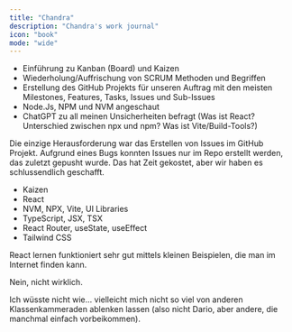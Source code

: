 ```yaml
---
title: "Chandra"
description: "Chandra's work journal"
icon: "book"
mode: "wide"
---
```


<Update label="02.05.2025" description="Tag 1">
<AccordionGroup>

  <Accordion title="Was wurde heute erreicht?" icon="circle-check">
    <ul>
      <li>Einführung zu Kanban (Board) und Kaizen</li>
      <li>Wiederholung/Auffrischung von SCRUM Methoden und Begriffen</li>
      <li>Erstellung des GitHub Projekts für unseren Auftrag mit den meisten Milestones, Features, Tasks, Issues und Sub-Issues</li>
      <li>Node.Js, NPM und NVM angeschaut</li>
      <li>ChatGPT zu all meinen Unsicherheiten befragt (Was ist React? Unterschied zwischen npx und npm? Was ist Vite/Build-Tools?)</li>
    </ul>
  </Accordion>

  <Accordion title="Gab es Herausforderungen, die Sie gemeistert haben?" icon="mountain">
    <p>
      Die einzige Herausforderung war das Erstellen von Issues im GitHub Projekt. Aufgrund eines Bugs konnten Issues nur im Repo erstellt werden, das zuletzt gepusht wurde. Das hat Zeit gekostet, aber wir haben es schlussendlich geschafft.
    </p>
  </Accordion>

  <Accordion title="Was waren neue Erkenntnisse bzw. Learnings?" icon="book-open">
    <ul>
      <li>Kaizen</li>
      <li>React</li>
      <li>NVM, NPX, Vite, UI Libraries</li>
      <li>TypeScript, JSX, TSX</li>
      <li>React Router, useState, useEffect</li>
      <li>Tailwind CSS</li>
    </ul>
  </Accordion>

  <Accordion title="Best Practices, die sich ableiten lassen:" icon="lightbulb">
    <p>React lernen funktioniert sehr gut mittels kleinen Beispielen, die man im Internet finden kann.</p>
  </Accordion>

  <Accordion title="Gab es ungelöste Probleme?" icon="circle-check">
    <p>Nein, nicht wirklich.</p>
  </Accordion>

  <Accordion title="Wie könnte ich mein Vorgehen optimieren?" icon="bullseye-pointer">
    <p>Ich wüsste nicht wie… vielleicht mich nicht so viel von anderen Klassenkammeraden ablenken lassen (also nicht Dario, aber andere, die manchmal einfach vorbeikommen).</p>
  </Accordion>

</AccordionGroup>
</Update>